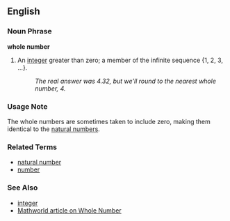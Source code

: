 ==English==

===Noun Phrase===
'''whole number'''

# An [[integer]] greater than zero; a member of the infinite sequence {1, 2, 3, ...}.
#: ''The real answer was 4.32, but we'll round to the nearest whole number, 4.''

===Usage Note===
The whole numbers are sometimes taken to include zero, making them identical to the [[natural numbers]].

===Related Terms===
*[[natural number]]
*[[number]]

===See Also===
*[[integer]]
*[http://mathworld.wolfram.com/WholeNumber.html Mathworld article on Whole Number]